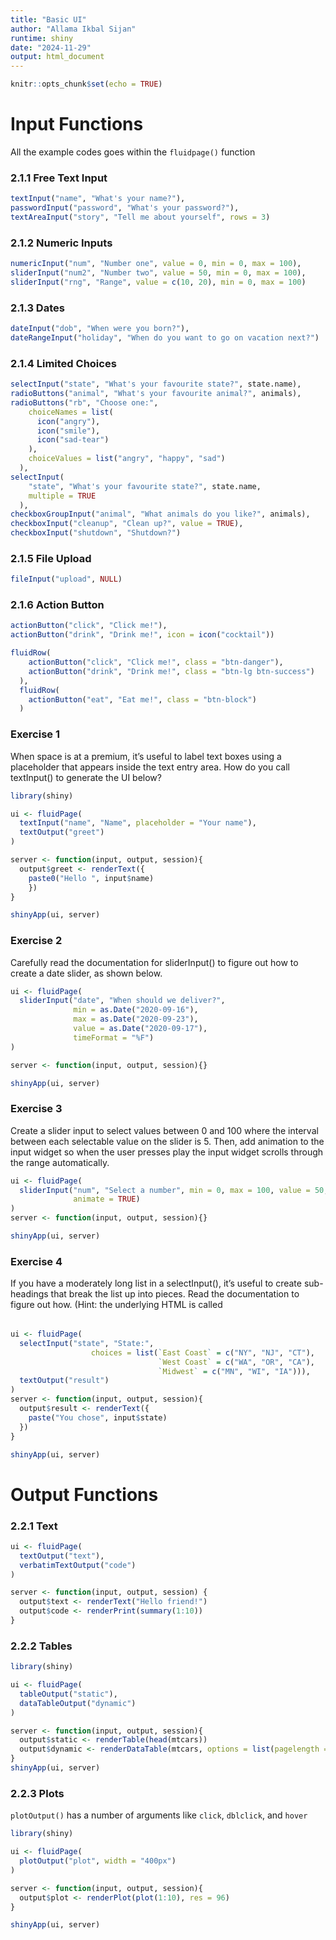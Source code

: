 ```yaml
---
title: "Basic UI"
author: "Allama Ikbal Sijan"
runtime: shiny
date: "2024-11-29"
output: html_document
---
```


```r
knitr::opts_chunk$set(echo = TRUE)
```
# Input Functions

All the example codes goes within the `fluidpage()` function

### 2.1.1 Free Text Input

```r
textInput("name", "What's your name?"),
passwordInput("password", "What's your password?"),
textAreaInput("story", "Tell me about yourself", rows = 3)
```

### 2.1.2 Numeric Inputs
```r
numericInput("num", "Number one", value = 0, min = 0, max = 100),
sliderInput("num2", "Number two", value = 50, min = 0, max = 100),
sliderInput("rng", "Range", value = c(10, 20), min = 0, max = 100)
```

### 2.1.3 Dates
```r
dateInput("dob", "When were you born?"),
dateRangeInput("holiday", "When do you want to go on vacation next?")
```

### 2.1.4 Limited Choices
```r
selectInput("state", "What's your favourite state?", state.name),
radioButtons("animal", "What's your favourite animal?", animals),
radioButtons("rb", "Choose one:",
    choiceNames = list(
      icon("angry"),
      icon("smile"),
      icon("sad-tear")
    ),
    choiceValues = list("angry", "happy", "sad")
  ),
selectInput(
    "state", "What's your favourite state?", state.name,
    multiple = TRUE
  ),
checkboxGroupInput("animal", "What animals do you like?", animals),
checkboxInput("cleanup", "Clean up?", value = TRUE),
checkboxInput("shutdown", "Shutdown?")
```

### 2.1.5 File Upload
```r
fileInput("upload", NULL)
```

### 2.1.6 Action Button
```r
actionButton("click", "Click me!"),
actionButton("drink", "Drink me!", icon = icon("cocktail"))

fluidRow(
    actionButton("click", "Click me!", class = "btn-danger"),
    actionButton("drink", "Drink me!", class = "btn-lg btn-success")
  ),
  fluidRow(
    actionButton("eat", "Eat me!", class = "btn-block")
  )
```

### Exercise 1

When space is at a premium, it’s useful to label text boxes using a placeholder that appears inside the text entry area. How do you call textInput() to generate the UI below?
```r
library(shiny)

ui <- fluidPage(
  textInput("name", "Name", placeholder = "Your name"),
  textOutput("greet")
)

server <- function(input, output, session){
  output$greet <- renderText({
    paste0("Hello ", input$name)
    })
}

shinyApp(ui, server)
```

### Exercise 2

Carefully read the documentation for sliderInput() to figure out how to create a date slider, as shown below.

```r
ui <- fluidPage(
  sliderInput("date", "When should we deliver?", 
              min = as.Date("2020-09-16"),
              max = as.Date("2020-09-23"),
              value = as.Date("2020-09-17"),
              timeFormat = "%F")
)

server <- function(input, output, session){}

shinyApp(ui, server)
```

### Exercise 3

Create a slider input to select values between 0 and 100 where the interval between each selectable value on the slider is 5. Then, add animation to the input widget so when the user presses play the input widget scrolls through the range automatically.

```r
ui <- fluidPage(
  sliderInput("num", "Select a number", min = 0, max = 100, value = 50, step = 5, 
              animate = TRUE)
)
server <- function(input, output, session){}

shinyApp(ui, server)
```

### Exercise 4

If you have a moderately long list in a selectInput(), it’s useful to create sub-headings that break the list up into pieces. Read the documentation to figure out how. (Hint: the underlying HTML is called <optgroup>.)

```r
ui <- fluidPage(
  selectInput("state", "State:",
                  choices = list(`East Coast` = c("NY", "NJ", "CT"),
                                 `West Coast` = c("WA", "OR", "CA"),
                                 `Midwest` = c("MN", "WI", "IA"))),
  textOutput("result")
)
server <- function(input, output, session){
  output$result <- renderText({
    paste("You chose", input$state)
  })
}

shinyApp(ui, server)
```

# Output Functions

### 2.2.1 Text
```r
ui <- fluidPage(
  textOutput("text"),
  verbatimTextOutput("code")
)

server <- function(input, output, session) {
  output$text <- renderText("Hello friend!")
  output$code <- renderPrint(summary(1:10))
}
```

### 2.2.2 Tables
```r
library(shiny)

ui <- fluidPage(
  tableOutput("static"),
  dataTableOutput("dynamic")
)

server <- function(input, output, session){
  output$static <- renderTable(head(mtcars))
  output$dynamic <- renderDataTable(mtcars, options = list(pagelength = 10))
}
shinyApp(ui, server)
```

### 2.2.3 Plots
`plotOutput()` has a number of arguments like `click`, `dblclick`, and `hover`
```r
library(shiny)

ui <- fluidPage(
  plotOutput("plot", width = "400px")
)

server <- function(input, output, session){
  output$plot <- renderPlot(plot(1:10), res = 96)
}

shinyApp(ui, server)
```




